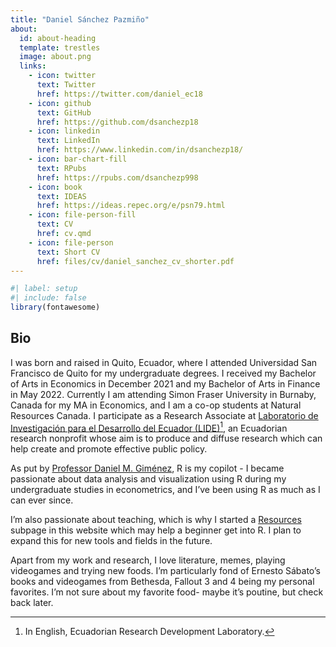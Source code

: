 ```yaml
---
title: "Daniel Sánchez Pazmiño"
about:
  id: about-heading
  template: trestles
  image: about.png
  links: 
    - icon: twitter
      text: Twitter
      href: https://twitter.com/daniel_ec18
    - icon: github
      text: GitHub
      href: https://github.com/dsanchezp18
    - icon: linkedin
      text: LinkedIn
      href: https://www.linkedin.com/in/dsanchezp18/
    - icon: bar-chart-fill
      text: RPubs
      href: https://rpubs.com/dsanchezp998
    - icon: book
      text: IDEAS
      href: https://ideas.repec.org/e/psn79.html
    - icon: file-person-fill
      text: CV
      href: cv.qmd
    - icon: file-person
      text: Short CV
      href: files/cv/daniel_sanchez_cv_shorter.pdf
---
```


:::{#about-heading}

```r
#| label: setup
#| include: false
library(fontawesome)
```

## Bio

I was born and raised in Quito, Ecuador, where I attended Universidad San Francisco de Quito for my undergraduate degrees. I received my Bachelor of Arts in Economics in December 2021 and my Bachelor of Arts in Finance in May 2022. Currently I am attending Simon Fraser University in Burnaby, Canada for my MA in Economics, and I am a co-op students at Natural Resources Canada. I participate as a Research Associate at [Laboratorio de Investigación para el Desarrollo del Ecuador (LIDE)](https://laboratoriolide.org/)[^1], an Ecuadorian research nonprofit whose aim is to produce and diffuse research which can help create and promote effective public policy.

As put by [Professor Daniel M. Giménez](https://twitter.com/Ego_Ipse), R is my copilot - I became passionate about data analysis and visualization using R during my undergraduate studies in econometrics, and I've been using R as much as I can ever since. 

[^1]: In English, Ecuadorian Research Development Laboratory.

:::

I'm also passionate about teaching, which is why I started a [Resources](resources.qmd) subpage in this website which may help a beginner get into R. I plan to expand this for new tools and fields in the future.

Apart from my work and research, I love literature, memes, playing videogames and trying new foods. I'm particularly fond of Ernesto Sábato's books and videogames from Bethesda, Fallout 3 and 4 being my personal favorites. I'm not sure about my favorite food- maybe it's poutine, but check back later.